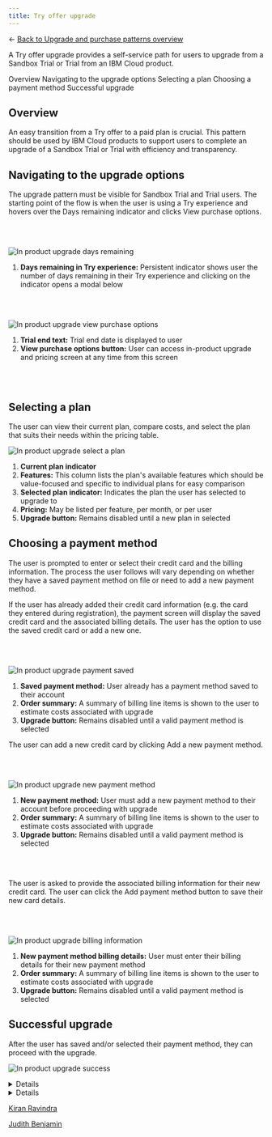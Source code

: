 ```yaml
---
title: Try offer upgrade
---
```



← [Back to Upgrade and purchase patterns overview](/patterns/upgrade-purchase/overview)

<PageDescription>

A Try offer upgrade provides a self-service path for users to upgrade from a Sandbox Trial or Trial from an IBM Cloud product.

</PageDescription>

<AnchorLinks>
<AnchorLink>Overview</AnchorLink>
<AnchorLink>Navigating to the upgrade options </AnchorLink>
<AnchorLink>Selecting a plan</AnchorLink>
<AnchorLink>Choosing a payment method</AnchorLink>
<AnchorLink>Successful upgrade</AnchorLink>
</AnchorLinks>

## Overview

An easy transition from a Try offer to a paid plan is crucial. This pattern should be used by IBM Cloud products to support users to complete an upgrade of a Sandbox Trial or Trial with efficiency and transparency.

## Navigating to the upgrade options

The upgrade pattern must be visible for Sandbox Trial and Trial users. The starting point of the flow is when the user is using a Try experience and hovers over the Days remaining indicator and clicks View purchase options.  

<br></br>

<Row>
  <Column colMd={8} colLg={10}>

![In product upgrade days remaining](/images/try-offer-upgrade/In-product-upgrade-screen-1.png)

  </Column>
</Row>

1. **Days remaining in Try experience:** Persistent indicator shows user the number of days remaining in their Try experience and clicking on the indicator opens a modal below

<br></br>


<Row>
  <Column colMd={8} colLg={10}>

![In product upgrade view purchase options](images/try-offer-upgrade/In-product-upgrade-screen-2.png)

  </Column>
</Row>

1. **Trial end text:** Trial end date is displayed to user
2. **View purchase options button:** User can access in-product upgrade and pricing screen at any time from this screen

<br></br>


## Selecting a plan

The user can view their current plan, compare costs, and select the plan that suits their needs within the pricing table. 


<Row>
  <Column colMd={8} colLg={10}>

![In product upgrade select a plan](images/try-offer-upgrade/In-product-upgrade-screen-4A.png)

  </Column>
</Row>

1. **Current plan indicator**
2. **Features:** This column lists the plan's available features which should be value-focused and specific to individual plans for easy comparison 
3. **Selected plan indicator:** Indicates the plan the user has selected to upgrade to
4. **Pricing:** May be listed per feature, per month, or per user
5. **Upgrade button:** Remains disabled until a new plan in selected


## Choosing a payment method

The user is prompted to enter or select their credit card and the billing information. The process the user follows will vary depending on whether they have a saved payment method on file or need to add a new payment method. 
<Tabs>
<Tab label="Payment method saved">

If the user has already added their credit card information (e.g. the card they entered during registration), the payment screen will display the saved credit card and the associated billing details. The user has the option to use the saved credit card or add a new one.

<br></br>

<Row>
  <Column colMd={8} colLg={10}>

![In product upgrade payment saved](images/try-offer-upgrade/In-product-upgrade-screen-6.png)

  </Column>
</Row>

1. **Saved payment method:** User already has a payment method saved to their account
2. **Order summary:** A summary of billing line items is shown to the user to estimate costs associated with upgrade 
3. **Upgrade button:** Remains disabled until a valid payment method is selected


</Tab>

<Tab label="Add new payment method">

The user can add a new credit card by clicking Add a new payment method.  

<br></br>

<Row>
  <Column colMd={8} colLg={10}>

![In product upgrade new payment method](images/try-offer-upgrade/In-product-upgrade-screen-9.png)

  </Column>
</Row>

1. **New payment method:** User must add a new payment method to their account before proceeding with upgrade
2. **Order summary:** A summary of billing line items is shown to the user to estimate costs associated with upgrade 
3. **Upgrade button:** Remains disabled until a valid payment method is selected

<br></br>

The user is asked to provide the associated billing information for their new credit card. The user can click the Add payment method button to save their new card details.

<br></br>

<Row>
  <Column colMd={8} colLg={10}>

![In product upgrade billing information](images/try-offer-upgrade/In-product-upgrade-screen-10.png)

  </Column>
</Row>

1. **New payment method billing details:** User must enter their billing details for their new payment method
2. **Order summary:** A summary of billing line items is shown to the user to estimate costs associated with upgrade 
3. **Upgrade button:** Remains disabled until a valid payment method is selected


</Tab>

</Tabs>

## Successful upgrade 

After the user has saved and/or selected their payment method, they can proceed with the upgrade. 

<Row>
  <Column colMd={8} colLg={10}>

![In product upgrade success](images/try-offer-upgrade/In-product-upgrade-success-screen.png)

  </Column>
</Row>

<CardGroup>
  <MiniCard
    title="Figma template"
    href= "https://www.figma.com/file/dsZFug8ks3MZis8gWL5n7F/Template---Try-experience-upgrade-%2F--View-pricing-tiers?type=design&node-id=1-116500&mode=design&t=8t8QAnXnCTQmboqc-0"
    actionIcon="launch">
  </MiniCard>
</CardGroup>

<InfoCard
cardName="Pattern version history"
cardDescription='Versions, changelog and contributors'>

<CTabs>

<CTab label="Version">

<Details>
1.0 test 
</Details>

</CTab>

<CTab label="Changelog">

<Details>

2023-08-11: Version 1.0 release

</Details>

</CTab>

<CTab label="Contributors">

<a href="https://w3.ibm.com/#/people/1J7360897">Kiran Ravindra</a> <br/>

<a href="https://w3.ibm.com/#/people/0D9543649">Judith Benjamin</a> <br/>

</CTab>

</CTabs>

</InfoCard>
